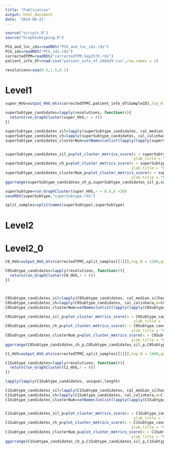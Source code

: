 ```yaml
---
title: "Publication"
output: html_document
date: '2024-08-21'
---
```


```r
source("scripts.R")
source("GraphSubtyping.R")
```

```r
PCG_and_lnc_ids=readRDS("PCG_and_lnc_ids.rds")
PCG_ids=readRDS("PCG_ids.rds")
correctedTPM=readRDS("correctedTPM.Sep25th.rds")
patient_info_df=read.csv("patient_info_df.240429.csv",row.names = 1)
```

```r
resolutions=seq(0.5,1.5,0.1)
```


# Level1
```r
super_HVG=output_HVG_mtx(correctedTPM[,patient_info_df$SampleID],top_N = 2000,gene_filter = PCG_and_lnc_ids)

superSubtype_candidates=lapply(resolutions, function(r){
  return(run_GraphCluster(super_HVG,r = r))
})

superSubtype_candidates_sil=lapply(superSubtype_candidates, cal_median_silhouette,m=super_HVG) %>% unlist %>% setNames(resolutions)
superSubtype_candidates_ch=lapply(superSubtype_candidates, cal_calinhara,m=super_HVG) %>% unlist %>% setNames(resolutions)
superSubtype_candidates_clusterNum=setNames(unlist(lapply(lapply(superSubtype_candidates, unique),length)),resolutions)


superSubtype_candidates_sil_p=plot_cluster_metrics_score(x = superSubtype_candidates_sil,xlab_title = "resolution",
                                                         ylab_title = "median silhouette widths",plot_title = "")
superSubtype_candidates_ch_p=plot_cluster_metrics_score(x = superSubtype_candidates_ch,xlab_title = "resolution",
                                                        ylab_title = "Calinski-Harabasz Index",plot_title = "")
superSubtype_candidates_clusterNum_p=plot_cluster_metrics_score(x = superSubtype_candidates_clusterNum,xlab_title = "resolution",
                                                        ylab_title = "Cluster num",plot_title = "")
ggarrange(superSubtype_candidates_ch_p,superSubtype_candidates_sil_p,superSubtype_candidates_clusterNum_p,ncol = 3)

superSubtype=run_GraphCluster(super_HVG,r = 0.8,k =20)
saveRDS(superSubtype,"superSubtype.rds")
```


```r
split_samples=split(names(superSubtype),superSubtype)
```


# Level2 

# Level2_0
```r
C0_HVG=output_HVG_mtx(correctedTPM[,split_samples[[1]]],top_N = 1200,gene_filter = PCG_ids)

C0Subtype_candidates=lapply(resolutions, function(r){
  return(run_GraphCluster(C0_HVG,r = r))
})



C0Subtype_candidates_sil=lapply(C0Subtype_candidates, cal_median_silhouette,m=C0_HVG) %>% unlist %>% setNames(resolutions)
C0Subtype_candidates_ch=lapply(C0Subtype_candidates, cal_calinhara,m=C0_HVG) %>% unlist %>% setNames(resolutions)
C0Subtype_candidates_clusterNum=setNames(unlist(lapply(lapply(C0Subtype_candidates, unique),length)),resolutions)

C0Subtype_candidates_sil_p=plot_cluster_metrics_score(x = C0Subtype_candidates_sil,xlab_title = "resolution",
                                                         ylab_title = "median silhouette widths",plot_title = "")
C0Subtype_candidates_ch_p=plot_cluster_metrics_score(x = C0Subtype_candidates_ch,xlab_title = "resolution",
                                                        ylab_title = "Calinski-Harabasz Index",plot_title = "")
C0Subtype_candidates_clusterNum_p=plot_cluster_metrics_score(x = C0Subtype_candidates_clusterNum,xlab_title = "resolution",
                                                        ylab_title = "Cluster num",plot_title = "")
ggarrange(C0Subtype_candidates_ch_p,C0Subtype_candidates_sil_p,C0Subtype_candidates_clusterNum_p,ncol = 3)

```



```r
C1_HVG=output_HVG_mtx(correctedTPM[,split_samples[[2]]],top_N = 1800,gene_filter = PCG_ids)

C1Subtype_candidates=lapply(resolutions, function(r){
  return(run_GraphCluster(C1_HVG,r = r))
})

lapply(lapply(C1Subtype_candidates, unique),length)

C1Subtype_candidates_sil=lapply(C1Subtype_candidates, cal_median_silhouette,m=C1_HVG) %>% unlist %>% setNames(resolutions)
C1Subtype_candidates_ch=lapply(C1Subtype_candidates, cal_calinhara,m=C1_HVG) %>% unlist %>% setNames(resolutions)
C1Subtype_candidates_clusterNum=setNames(unlist(lapply(lapply(C1Subtype_candidates, unique),length)),resolutions)


C1Subtype_candidates_sil_p=plot_cluster_metrics_score(x = C1Subtype_candidates_sil,xlab_title = "resolution",
                                                         ylab_title = "median silhouette widths",plot_title = "")
C1Subtype_candidates_ch_p=plot_cluster_metrics_score(x = C1Subtype_candidates_ch,xlab_title = "resolution",
                                                        ylab_title = "Calinski-Harabasz Index",plot_title = "")
C1Subtype_candidates_clusterNum_p=plot_cluster_metrics_score(x = C1Subtype_candidates_clusterNum,xlab_title = "resolution",
                                                        ylab_title = "Cluster num",plot_title = "")
ggarrange(C1Subtype_candidates_ch_p,C1Subtype_candidates_sil_p,C1Subtype_candidates_clusterNum_p,ncol = 3)
```













